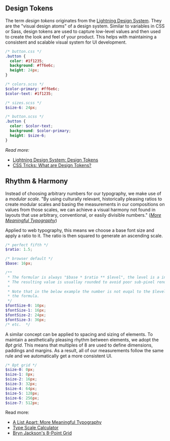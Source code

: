 
<Meta title="Guides/Concepts & Principles" />

## Design Tokens

The term _design tokens_ originates from the [Lightning Design System](https://www.lightningdesignsystem.com/design-tokens/). They are the "visual design atoms" of a design system. Similar to variables in CSS or Sass, design tokens are used to capture low-level values and then used to create the look and feel of your product. This helps with maintaining a consistent and scalable visual system for UI development.

```css
/* button.css */
.button {
  color: #1f1235;
  background: #ff6e6c;
  height: 24px;
}
```

```scss
/* colors.scss */
$color-primary: #ff6e6c;
$color-text: #1f1235;

/* sizes.scss */
$size-6: 24px;

/* button.scss */
.button {
  color: $color-text;
  background: $color-primary;
  height: $size-6;
}
```

_Read more:_

- [Lightning Design System: Design Tokens](https://www.lightningdesignsystem.com/design-tokens/)
- [CSS Tricks: What are Design Tokens?](https://css-tricks.com/what-are-design-tokens/)

## Rhythm & Harmony

Instead of choosing arbitrary numbers for our typography, we make use of a _modular scale_. "By using culturally relevant, historically pleasing ratios to create modular scales and basing the measurements in our compositions on values from those scales, we can achieve a visual harmony not found in layouts that use arbitrary, conventional, or easily divisible numbers." ([_More Meaningful Typography_](https://alistapart.com/article/more-meaningful-typography/))

Applied to web typography, this means we choose a base font size and apply a ratio to it. The ratio is then squared to generate an ascending scale.

```scss
/* perfect fifth */
$ratio: 1.5;

/* browser default */
$base: 16px;

/**
 * The formular is always "$base * $ratio ** $level", the level is a integer.
 * The resulting value is usuallay rounded to avoid poor sub-pixel rendering.
 *
 * Note that in the below example the number is not euqal to the $level in
 * the formula.
 */
$fontSize-0: 10px;
$fontSize-1: 16px;
$fontSize-2: 24px;
$fontSize-3: 36px;
/* etc.  */
```

A similar concept can be applied to spacing and sizing of elements. To maintain a aesthetically pleasing rhythm between elements, we adopt the _8pt grid_. This means that multiples of 8 are used to define dimensions, paddings and margins. As a result, all of our measurements follow the same rule and we automatically get a more consistent UI.

```scss
/* 8pt grid */
$size-0: 0px;
$size-1: 8px;
$size-2: 16px;
$size-3: 32px;
$size-4: 64px;
$size-5: 128px;
$size-6: 256px;
$size-7: 512px;
```

Read more:

- [A List Apart: More Meaningful Typography](https://alistapart.com/article/more-meaningful-typography/)
- [Type Scale Calculator](https://type-scale.com/)
- [Bryn Jackson's 8-Point Grid](https://spec.fm/specifics/8-pt-grid)
